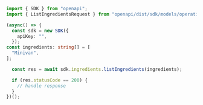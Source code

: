 ```typescript showLineNumbers copy filename="List Ingredients usage example"
import { SDK } from "openapi";
import { ListIngredientsRequest } from "openapi/dist/sdk/models/operations";

(async() => {
  const sdk = new SDK({
    apiKey: "",
  });
const ingredients: string[] = [
  "Minivan",
];

  const res = await sdk.ingredients.listIngredients(ingredients);

  if (res.statusCode == 200) {
    // handle response
  }
})();
```
